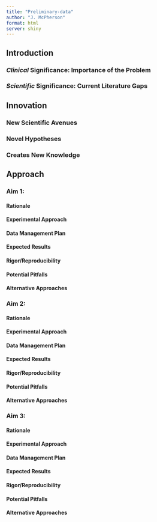 ```yaml
---
title: "Preliminary-data"
author: "J. McPherson"
format: html
server: shiny
---
```


## Introduction

### *Clinical* Significance: Importance of the Problem

### *Scientific* Significance: Current Literature Gaps

## Innovation

### New Scientific Avenues

### Novel Hypotheses

### Creates New Knowledge

## Approach

### Aim 1:

#### Rationale

#### Experimental Approach

#### Data Management Plan

#### Expected Results

#### Rigor/Reproducibility

#### Potential Pitfalls

#### Alternative Approaches

### Aim 2:

#### Rationale

#### Experimental Approach

#### Data Management Plan

#### Expected Results

#### Rigor/Reproducibility

#### Potential Pitfalls

#### Alternative Approaches

### Aim 3:

#### Rationale

#### Experimental Approach

#### Data Management Plan

#### Expected Results

#### Rigor/Reproducibility

#### Potential Pitfalls

#### Alternative Approaches
